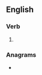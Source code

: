 ==English==

===Verb===
{{head|en|verb form}}

# {{en-third-person singular of|remap}}

===Anagrams===
* {{anagrams|en|ampers|prames}}